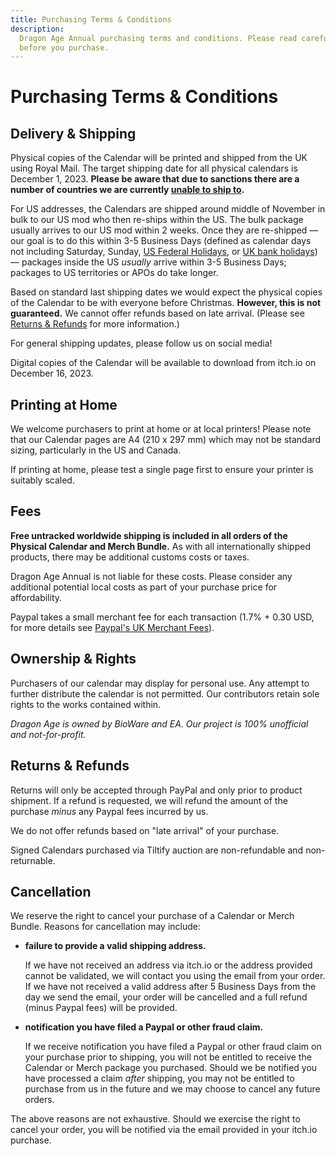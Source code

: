 ```yaml
---
title: Purchasing Terms & Conditions
description:
  Dragon Age Annual purchasing terms and conditions. Please read carefully
  before you purchase.
---
```


# Purchasing Terms & Conditions

## Delivery & Shipping

Physical copies of the Calendar will be printed and shipped from the UK using
Royal Mail. The target shipping date for all physical calendars is December
1, 2023. **Please be aware that due to sanctions there are a number of countries
we are currently
[unable to ship to](https://www.royalmail.com/sending/international-sanctions).**

For US addresses, the Calendars are shipped around middle of November in bulk to
our US mod who then re-ships within the US. The bulk package usually arrives to
our US mod within 2 weeks. Once they are re-shipped — our goal is to do this
within 3-5 Business Days (defined as calendar days not including Saturday,
Sunday,
[US Federal Holidays](https://www.opm.gov/policy-data-oversight/pay-leave/federal-holidays/#url=2023),
or [UK bank holidays](https://www.gov.uk/bank-holidays)) — packages inside the
US _usually_ arrive within 3-5 Business Days; packages to US territories or APOs
do take longer.

Based on standard last shipping dates we would expect the physical copies of the
Calendar to be with everyone before Christmas. **However, this is not
guaranteed.** We cannot offer refunds based on late arrival. (Please see
[Returns & Refunds](/#returns--refunds) for more information.)

For general shipping updates, please follow us on social media!

Digital copies of the Calendar will be available to download from itch.io on
December 16, 2023.

## Printing at Home

We welcome purchasers to print at home or at local printers! Please note that
our Calendar pages are A4 (210 x 297 mm) which may not be standard sizing,
particularly in the US and Canada.

If printing at home, please test a single page first to ensure your printer is
suitably scaled.

## Fees

**Free untracked worldwide shipping is included in all orders of the Physical
Calendar and Merch Bundle.** As with all internationally shipped products, there
may be additional customs costs or taxes.

Dragon Age Annual is not liable for these costs. Please consider any additional
potential local costs as part of your purchase price for affordability.

Paypal takes a small merchant fee for each transaction (1.7% + 0.30 USD, for
more details see
[Paypal's UK Merchant Fees](https://www.paypal.com/uk/webapps/mpp/merchant-fees)).

## Ownership & Rights

Purchasers of our calendar may display for personal use. Any attempt to further
distribute the calendar is not permitted. Our contributors retain sole rights to
the works contained within.

_Dragon Age is owned by BioWare and EA. Our project is 100% unofficial and
not-for-profit._

## Returns & Refunds

Returns will only be accepted through PayPal and only prior to product shipment.
If a refund is requested, we will refund the amount of the purchase _minus_ any
Paypal fees incurred by us.

We do not offer refunds based on "late arrival" of your purchase.

Signed Calendars purchased via Tiltify auction are non-refundable and
non-returnable.

## Cancellation

We reserve the right to cancel your purchase of a Calendar or Merch Bundle.
Reasons for cancellation may include:

- **failure to provide a valid shipping address.**

  If we have not received an address via itch.io or the address provided cannot
  be validated, we will contact you using the email from your order. If we have
  not received a valid address after 5 Business Days from the day we send the email, your order will be
  cancelled and a full refund (minus Paypal fees) will be provided.

- **notification you have filed a Paypal or other fraud claim.**

  If we receive notification you have filed a Paypal or other fraud claim on
  your purchase prior to shipping, you will not be entitled to receive the
  Calendar or Merch package you purchased. Should we be notified you have
  processed a claim _after_ shipping, you may not be entitled to purchase from
  us in the future and we may choose to cancel any future orders.

The above reasons are not exhaustive. Should we exercise the right to cancel
your order, you will be notified via the email provided in your itch.io
purchase.
